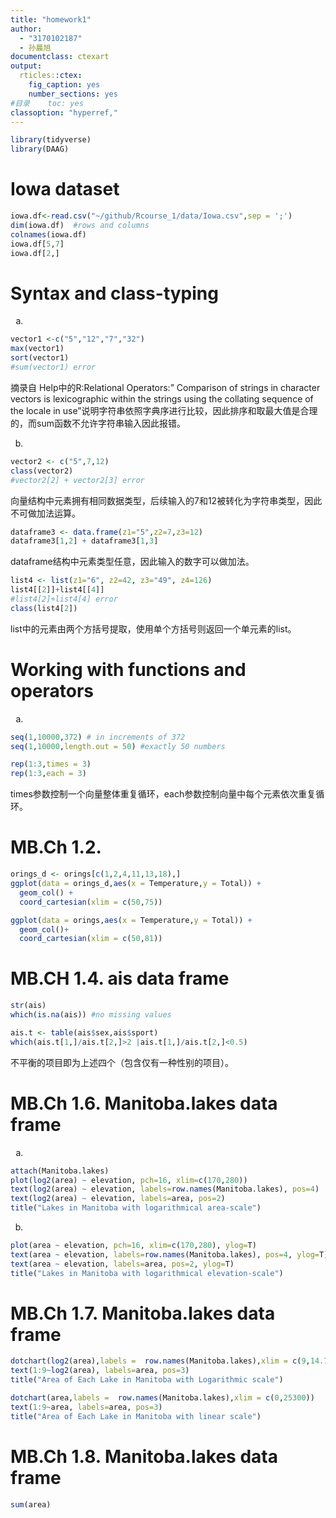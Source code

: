 ```yaml
---
title: "homework1"
author:
  - "3170102187"
  - 孙晨旭
documentclass: ctexart
output:
  rticles::ctex:
    fig_caption: yes
    number_sections: yes
#目录    toc: yes
classoption: "hyperref,"
---
```


```r
library(tidyverse)
library(DAAG)
```


# Iowa dataset
```r
iowa.df<-read.csv("~/github/Rcourse_1/data/Iowa.csv",sep = ';')
dim(iowa.df)  #rows and columns
colnames(iowa.df)
iowa.df[5,7]
iowa.df[2,]
```

# Syntax and class-typing
a.
```r
vector1 <-c("5","12","7","32")
max(vector1)
sort(vector1)
#sum(vector1) error
```
摘录自 Help中的R:Relational Operators:" Comparison of strings in character vectors is lexicographic within the strings using the collating sequence of the locale in use"说明字符串依照字典序进行比较，因此排序和取最大值是合理的，而sum函数不允许字符串输入因此报错。


b.
```r
vector2 <- c("5",7,12)
class(vector2)
#vector2[2] + vector2[3] error
```

向量结构中元素拥有相同数据类型，后续输入的7和12被转化为字符串类型，因此不可做加法运算。
```r
dataframe3 <- data.frame(z1="5",z2=7,z3=12)
dataframe3[1,2] + dataframe3[1,3]
```
dataframe结构中元素类型任意，因此输入的数字可以做加法。

```r
list4 <- list(z1="6", z2=42, z3="49", z4=126)
list4[[2]]+list4[[4]]
#list4[2]+list4[4] error
class(list4[2])
```
list中的元素由两个方括号提取，使用单个方括号则返回一个单元素的list。

# Working with functions and operators
a.
```r
seq(1,10000,372) # in increments of 372
seq(1,10000,length.out = 50) #exactly 50 numbers
```

```r
rep(1:3,times = 3)
rep(1:3,each = 3)
```
times参数控制一个向量整体重复循环，each参数控制向量中每个元素依次重复循环。


# MB.Ch 1.2. 
```r
orings_d <- orings[c(1,2,4,11,13,18),]
ggplot(data = orings_d,aes(x = Temperature,y = Total)) + 
  geom_col() + 
  coord_cartesian(xlim = c(50,75))
```
```r
ggplot(data = orings,aes(x = Temperature,y = Total)) + 
  geom_col()+ 
  coord_cartesian(xlim = c(50,81))
```


# MB.CH 1.4. ais data frame
```r
str(ais)
which(is.na(ais)) #no missing values
```
```r
ais.t <- table(ais$sex,ais$sport)
which(ais.t[1,]/ais.t[2,]>2 |ais.t[1,]/ais.t[2,]<0.5)
```
\noindent 不平衡的项目即为上述四个（包含仅有一种性别的项目）。

# MB.Ch 1.6. Manitoba.lakes data frame

(a)
```r
attach(Manitoba.lakes)
plot(log2(area) ~ elevation, pch=16, xlim=c(170,280))
text(log2(area) ~ elevation, labels=row.names(Manitoba.lakes), pos=4)
text(log2(area) ~ elevation, labels=area, pos=2)
title("Lakes in Manitoba with logarithmical area-scale")
```


(b)
```r
plot(area ~ elevation, pch=16, xlim=c(170,280), ylog=T)
text(area ~ elevation, labels=row.names(Manitoba.lakes), pos=4, ylog=T)
text(area ~ elevation, labels=area, pos=2, ylog=T)
title("Lakes in Manitoba with logarithmical elevation-scale")
```

# MB.Ch 1.7. Manitoba.lakes data frame

```r
dotchart(log2(area),labels =  row.names(Manitoba.lakes),xlim = c(9,14.7))
text(1:9~log2(area), labels=area, pos=3)
title("Area of Each Lake in Manitoba with Logarithmic scale")
```

```r
dotchart(area,labels =  row.names(Manitoba.lakes),xlim = c(0,25300))
text(1:9~area, labels=area, pos=3)
title("Area of Each Lake in Manitoba with linear scale")
```
# MB.Ch 1.8. Manitoba.lakes data frame
```r
sum(area) 
```

